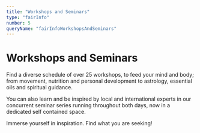 ```yaml
---
title: "Workshops and Seminars"
type: "fairInfo"
number: 5
queryName: "fairInfoWorkshopsAndSeminars"
---
```



# Workshops and Seminars

Find a diverse schedule of over 25 workshops, to feed your mind and
body; from movement, nutrition and personal development to astrology,
essential oils and spiritual guidance.

You can also learn and be
inspired by local and international experts in our concurrent seminar
series running throughout both days, now in a dedicated self contained
space.

Immerse yourself in inspiration. Find what you are seeking!

<Schedules />

<WorkshopDirectory />
